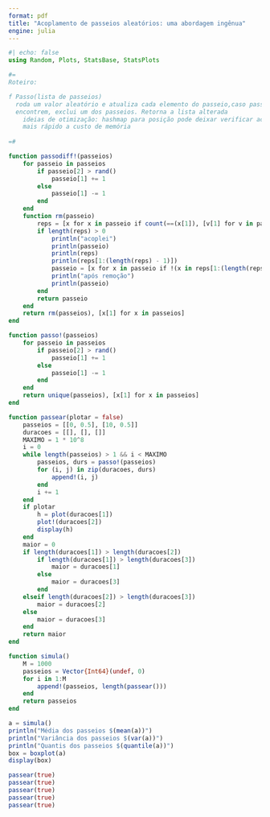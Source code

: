 ```yaml
---
format: pdf
title: "Acoplamento de passeios aleatórios: uma abordagem ingênua"
engine: julia
---
```


```julia
#| echo: false
using Random, Plots, StatsBase, StatsPlots

#=
Roteiro:

f Passo(lista de passeios)
  roda um valor aleatório e atualiza cada elemento do passeio,caso passeios se
  encontrem, exclui um dos passeios. Retorna a lista alterada
    ideias de otimização: hashmap para posição pode deixar verificar acoplamento
    mais rápido a custo de memória
  
=#

function passodiff!(passeios)
    for passeio in passeios
        if passeio[2] > rand()
            passeio[1] += 1
        else
            passeio[1] -= 1
        end
    end
    function rm(passeio)
        reps = [x for x in passeio if count(==(x[1]), [v[1] for v in passeio]) > 1]
        if length(reps) > 0
            println("acoplei")
            println(passeio)
            println(reps)
            println(reps[1:(length(reps) - 1)])
            passeio = [x for x in passeio if !(x in reps[1:(length(reps) - 1)])]
            println("após remoção")
            println(passeio)
        end
        return passeio
    end
    return rm(passeios), [x[1] for x in passeios]
end

function passo!(passeios)
    for passeio in passeios
        if passeio[2] > rand()
            passeio[1] += 1
        else
            passeio[1] -= 1
        end
    end
    return unique(passeios), [x[1] for x in passeios]
end

function passear(plotar = false)
    passeios = [[0, 0.5], [10, 0.5]]
    duracoes = [[], [], []]
    MAXIMO = 1 * 10^8
    i = 0
    while length(passeios) > 1 && i < MAXIMO
        passeios, durs = passo!(passeios)
        for (i, j) in zip(duracoes, durs)
            append!(i, j)
        end
        i += 1
    end
    if plotar
        h = plot(duracoes[1])
        plot!(duracoes[2])
        display(h)
    end
    maior = 0
    if length(duracoes[1]) > length(duracoes[2])
        if length(duracoes[1]) > length(duracoes[3])
            maior = duracoes[1]
        else
            maior = duracoes[3]
        end
    elseif length(duracoes[2]) > length(duracoes[3])
        maior = duracoes[2]
    else
        maior = duracoes[3]
    end
    return maior
end

function simula()
    M = 1000
    passeios = Vector{Int64}(undef, 0)
    for i in 1:M
        append!(passeios, length(passear()))
    end
    return passeios
end

a = simula()
println("Média dos passeios $(mean(a))")
println("Variância dos passeios $(var(a))")
println("Quantis dos passeios $(quantile(a))")
box = boxplot(a)
display(box)

passear(true)
passear(true)
passear(true)
passear(true)
passear(true)
```

